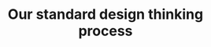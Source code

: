 ---
title: "Our standard design thinking process"
shape: 
  light: "/assets/imgs/shape/img-s-48.png"
  dark: "/assets/imgs/shape/img-s-48-light.png"
process_list: 
  - serial_no: 1
    icon: 
      light: "/assets/imgs/icon/icon-s-16-light.png"
      dark: "/assets/imgs/icon/icon-s-16.png"
    title: "User Research"

  - serial_no: 2
    icon: 
      light: "/assets/imgs/icon/icon-s-17-light.png"
      dark: "/assets/imgs/icon/icon-s-17.png"
    title: "Define Problems"

  - serial_no: 3
    icon: 
      light: "/assets/imgs/icon/icon-s-18-light.png"
      dark: "/assets/imgs/icon/icon-s-18.png"
    title: "Design and Prototype"

  - serial_no: 4
    icon: 
      light: "/assets/imgs/icon/icon-s-19-light.png"
      dark: "/assets/imgs/icon/icon-s-19.png"
    title: "Evaluation & Testing"

  - serial_no: 5
    icon: 
      light: "/assets/imgs/icon/icon-s-17-light.png"
      dark: "/assets/imgs/icon/icon-s-17.png"
    title: "Define Problems"

  - serial_no: 6
    icon: 
      light: "/assets/imgs/icon/icon-s-18-light.png"
      dark: "/assets/imgs/icon/icon-s-18.png"
    title: "Design and Prototype"
      
---